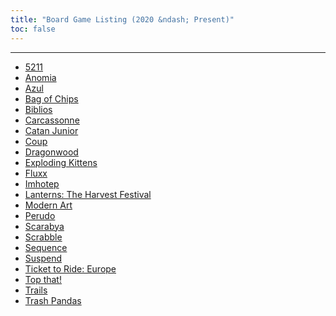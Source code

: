 ```yaml
---
title: "Board Game Listing (2020 &ndash; Present)"
toc: false
---
```

---

* [5211](https://boardgamegeek.com/boardgame/271512/5211)
* [Anomia](https://boardgamegeek.com/boardgame/67877/anomia)
* [Azul](https://boardgamegeek.com/boardgame/230802/azul)
* [Bag of Chips](https://boardgamegeek.com/boardgame/344114/bag-of-chips)
* [Biblios](https://boardgamegeek.com/boardgame/34219/biblios)
* [Carcassonne](https://boardgamegeek.com/boardgame/822/carcassonne)
* [Catan Junior](https://boardgamegeek.com/boardgame/184842/catan-junior)
* [Coup](https://boardgamegeek.com/boardgame/131357/coup)
* [Dragonwood](https://boardgamegeek.com/boardgame/172933/dragonwood)
* [Exploding Kittens](https://boardgamegeek.com/boardgame/172225/exploding-kittens)
* [Fluxx](https://boardgamegeek.com/boardgame/314413/fluxx)
* [Imhotep](https://boardgamegeek.com/boardgame/191862/imhotep)
* [Lanterns: The Harvest Festival](https://boardgamegeek.com/boardgame/160851/lanterns-harvest-festival)
* [Modern Art](https://boardgamegeek.com/boardgame/118/modern-art)
* [Perudo](https://boardgamegeek.com/boardgame/45/perudo)
* [Scarabya](https://boardgamegeek.com/boardgame/244330/scarabya)
* [Scrabble](https://boardgamegeek.com/boardgame/320/scrabble)
* [Sequence](https://boardgamegeek.com/boardgame/2375/sequence)
* [Suspend](https://boardgamegeek.com/boardgame/127784/suspend)
* [Ticket to Ride: Europe](https://boardgamegeek.com/boardgame/14996/ticket-ride-europe)
* [Top that!](https://boardgamegeek.com/boardgame/189160/top)
* [Trails](https://boardgamegeek.com/boardgame/338628/trails)
* [Trash Pandas](https://boardgamegeek.com/boardgame/216439/trash-pandas)